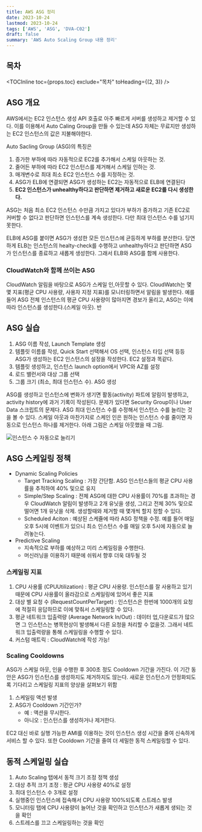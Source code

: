 ```yaml
---
title: AWS ASG 정리
date: 2023-10-24
lastmod: 2023-10-24
tags: ['AWS', 'ASG', 'DVA-C02']
draft: false
summary: 'AWS Auto Scaling Group 내용 정리'
---
```


## 목차

<TOCInline toc={props.toc} exclude="목차" toHeading={(2, 3)} />

## ASG 개요

AWS에서는 EC2 인스턴스 생성 API 호출로 아주 빠르게 서버를 생성하고 제거할 수 있다. 이를 이용해서 Auto Caling Group을 만들 수 있는데
ASG 자체는 무료지만 생성하는 EC2 인스턴스의 값은 지불해야한다.

Auto Sacling Group (ASG)의 특징은

1. 증가한 부하에 따라 자동적으로 EC2를 추가해서 스케일 아웃하는 것.
2. 줄어든 부하에 따라 EC2 인스턴스를 제거해서 스케일 인하는 것.
3. 매개변수로 최대 최소 EC2 인스턴스 수를 지정하는 것.
4. ASG가 ELB에 연결되면 ASG가 생성하는 EC2는 자동적으로 ELB에 연결된다
5. **EC2 인스턴스가 unhealthy하다고 판단하면 제거하고 새로운 EC2를 다시 생성한다.**

ASG는 처음 최소 EC2 인스턴스 수만큼 가지고 있다가 부하가 증가하고 기존 EC2로 커버할 수 없다고 판단하면 인스턴스를 계속 생성한다. 다만 최대 인스턴스 수를 넘기지 못한다.

ELB에 ASG를 붙이면 ASG가 생성한 모든 인스턴스에 균등하게 부하를 분산한다. 당연하게 ELB는 인스턴스의 healty-check를 수행하고 unhealthy하다고 판단하면 ASG가 인스턴스를 종료하고 새롭게 생성한다.
그래서 ELB와 ASG를 함께 사용한다.

### CloudWatch와 함께 쓰이는 ASG

CloudWatch 알림을 바탕으로 ASG가 스케일 인,아웃할 수 있다. CloudWatch는 몇몇 지표(평균 CPU 사용량, 사용자 지정 지표)를 모니터링하면서 알림을 발생한다.
예를 들어 ASG 전체 인스턴스의 평균 CPU 사용량이 많아지면 경보가 울리고, ASG는 이에 따라 인스턴스를 생성한다.(스케일 아웃). 반

## ASG 실습

1. ASG 이름 작성, Launch Template 생성
2. 템플릿 이름를 작성, Quick Start 선택해서 OS 선택, 인스턴스 타입 선택 등등 ASG가 생성하는 EC2 인스턴스의 설정을 작성한다. EC2 설정과 똑같다.
3. 템플릿 생성하고, 인스턴스 launch option에서 VPC와 AZ를 설정
4. 로드 밸런서와 대상 그룹 선택
5. 그룹 크기 (최소, 최대 인스턴스 수). ASG 생성

ASG를 생성하고 인스턴스에 변화가 생기면 활동(activity) 파트에 알림이 발생하고, activity history에 과거 기록이 작성된다.
문제가 있다면 Security Group이나 User Data 스크립트의 문제다. ASG 최대 인스턴스 수를 수정해서 인스턴스 수를 늘리는 것을 볼 수 있다.
스케일 아웃과 마찬가지로 스케인 인은 원하는 인스턴스 수를 줄이면 자동으로 인스턴스 하나를 제거한다. 아래 그림은 스케일 아웃했을 때 그림.

<img alt="인스턴스 수 자동으로 늘리기" src="/static/images/aws/aws-asg-2.png" />

## ASG 스케일링 정책

- Dynamic Scaling Policies
  - Target Tracking Scaling : 가장 간단함. ASG 인스턴스들의 평균 CPU 사용률을 추적하여 40% 및으로 유지
  - Simple/Step Scaling : 전체 ASG에 대한 CPU 사용률이 70%를 초과하는 경우 CloudWatch 알림이 발생하고 2개 유닛을 생성, 그리고 전체 30% 및으로 떨어면 1개 유닛을 삭제. 생성할때와 제거할 때 몇개씩 할지 정할 수 있다.
  - Scheduled Aciton : 예상된 스케쥴에 따라 ASG 정책을 수정. 예를 들어 매일 오후 5시에 이벤트가 있으니 최소 인스턴스 수를 매일 오후 5시에 자동으로 늘려놓는다.
- Predictive Scaling
  - 지속적으로 부하를 예상하고 미리 스케일링을 수행한다.
  - 머신러닝을 이용하기 때문에 쉬워서 향후 더욱 대두될 것

### 스케일링 지표

1. CPU 사용률 (CPUUtilization) : 평균 CPU 사용량. 인스턴스를 잘 사용하고 있기 때문에 CPU 사용률이 올라감으로 스케일링에 있어서 좋은 지표
2. 대상 별 요청 수 (RequestCountPerTarget) : 인스턴스은 한번에 1000개의 요청에 적절히 응답하므로 이에 맞춰서 스케일링할 수 있다.
3. 평균 네트워크 입출력량 (Average Network In/Out) : 데이터 업,다운로드가 많으면 그 인스턴스는 병목현상이 발생해서 다른 요청을 처리할 수 없을것. 그래서 네트워크 입출력량을 통해 스케일링을 수행할 수 있다.
4. 커스텀 매트릭 : CloudWatch에 작성 가능!

### Scaling Cooldowns

ASG가 스케일 아웃, 인을 수행한 후 300초 정도 Cooldown 기간을 가진다. 이 기간 동안은 ASG가 인스턴스를 생성하지도 제거하지도 않는다. 새로운 인스턴스가 안정화되도록 기다리고 스케일링 지표의 양상을 살펴보기 위함

1. 스케일링 액션 발생
2. ASG가 Cooldown 기간인가?
   - 예 : 액션을 무시한다.
   - 아니오 : 인스턴스를 생성하거나 제거한다.

EC2 대신 바로 실행 가능한 AMI를 이용하는 것이 인스턴스 생성 시간을 줄여 신속하게 서비스 할 수 있다. 또한 Cooldown 기간을 줄여 더 세밀한 동적 스케일링할 수 있다.

## 동적 스케일링 실습

1. Auto Scaling 탭에서 동적 크기 조정 정책 생성
2. 대상 추적 크기 조정 : 평균 CPU 사용량 40%로 설정
3. 최대 인스턴스 수 3개로 설정
4. 실행중인 인스턴스에 접속해서 CPU 사용량 100%되도록 스트레스 발생
5. 모니터링 탭에 CPU 사용량이 늘어난 것을 확인하고 인스턴스가 새롭게 생되는 것을 확인
6. 스트레스를 끄고 스케일링하는 것을 확인
